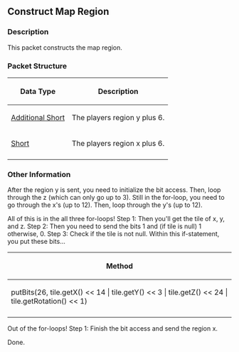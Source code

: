 {{packet|name=Construct Map Region|description=Constructs the map region|opcode=241|type=Variable Short|length=N/A|revision=317}}
== Construct Map Region ==

=== Description ===

This packet constructs the map region.

=== Packet Structure ===
{|border=2
! Data Type
! Description
|-
| [[Data Types#Standard data types|Additional Short]]
| The players region y plus 6.
|-
| [[Data Types#Standard data types|Short]]
| The players region x plus 6.
|-
|}

=== Other Information ===

After the region y is sent, you need to initialize the bit access. Then, loop through the z (which can only go up to 3). Still in the for-loop, you need to go through the x's (up to 12). Then, loop through the y's (up to 12).

All of this is in the all three for-loops! 
Step 1: Then you'll get the tile of x, y, and z.
Step 2: Then you need to send the bits 1 and (if tile is null) 1 otherwise, 0.
Step 3: Check if the tile is not null. Within this if-statement, you put these bits...
{|border=2
! Method
|-
| putBits(26, tile.getX() << 14 | tile.getY() << 3 | tile.getZ() << 24 | tile.getRotation() << 1)
|-
|}

Out of the for-loops!
Step 1: Finish the bit access and send the region x.

Done.
